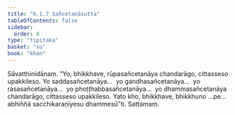 ```yaml
---
title: "6.1.7 Sañcetanāsutta"
tableOfContents: false
sidebar:
  order: 8
type: "tipitaka"
basket: "su"
book: "khan"
---
```



<DynamicBreadcrumb />

<Division number="328" book="khan" bookNo="13" page="195">

<Paragraph number="1105" book="khan">
Sāvatthinidānaṃ. “Yo, bhikkhave, rūpasañcetanāya chandarāgo, cittasseso upakkileso. Yo saddasañcetanāya…  yo gandhasañcetanāya…  yo rasasañcetanāya…  yo phoṭṭhabbasañcetanāya…  yo dhammasañcetanāya chandarāgo, cittasseso upakkileso. Yato kho, bhikkhave, bhikkhuno …pe…  abhiññā sacchikaraṇīyesu dhammesū”ti.

</Paragraph>
</Division>

<Paragraph number="1106" type="center" book="khan">
Sattamaṃ.
</Paragraph>